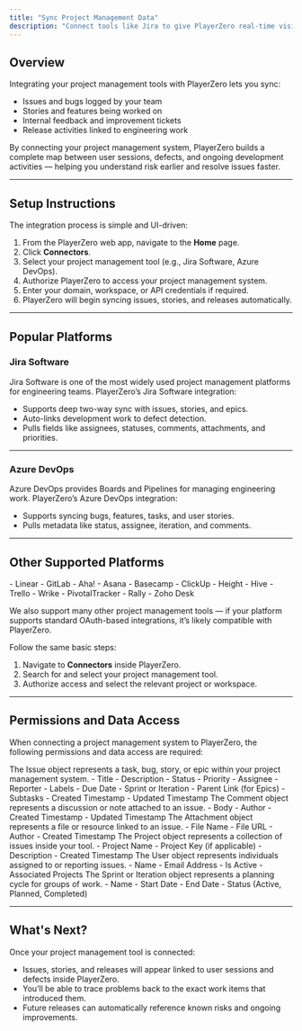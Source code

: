 ```yaml
---
title: "Sync Project Management Data"
description: "Connect tools like Jira to give PlayerZero real-time visibility into issues, stories, and releases."
---
```


## Overview 

Integrating your project management tools with PlayerZero lets you sync:

- Issues and bugs logged by your team
- Stories and features being worked on
- Internal feedback and improvement tickets
- Release activities linked to engineering work

By connecting your project management system, PlayerZero builds a complete map between user sessions, defects, and ongoing development activities — helping you understand risk earlier and resolve issues faster.

---

## Setup Instructions

The integration process is simple and UI-driven:

1. From the PlayerZero web app, navigate to the **Home** page.
2. Click **Connectors**.
3. Select your project management tool (e.g., Jira Software, Azure DevOps).
4. Authorize PlayerZero to access your project management system.
5. Enter your domain, workspace, or API credentials if required.
6. PlayerZero will begin syncing issues, stories, and releases automatically.

---

## Popular Platforms

### Jira Software

Jira Software is one of the most widely used project management platforms for engineering teams. PlayerZero’s Jira Software integration:

- Supports deep two-way sync with issues, stories, and epics.
- Auto-links development work to defect detection.
- Pulls fields like assignees, statuses, comments, attachments, and priorities.

---

### Azure DevOps

Azure DevOps provides Boards and Pipelines for managing engineering work. PlayerZero’s Azure DevOps integration:

- Supports syncing bugs, features, tasks, and user stories.
- Pulls metadata like status, assignee, iteration, and comments.

---

## Other Supported Platforms

<Accordion title="Other Supported Platforms">
- Linear
- GitLab
- Aha!
- Asana
- Basecamp
- ClickUp
- Height
- Hive
- Trello
- Wrike
- PivotalTracker
- Rally
- Zoho Desk
</Accordion>

We also support many other project management tools — if your platform supports standard OAuth-based integrations, it’s likely compatible with PlayerZero.

Follow the same basic steps:

1. Navigate to **Connectors** inside PlayerZero.
2. Search for and select your project management tool.
3. Authorize access and select the relevant project or workspace.

---

## Permissions and Data Access

When connecting a project management system to PlayerZero, the following permissions and data access are required:

<AccordionGroup>

<Accordion title="Issues (Read and write)">
The Issue object represents a task, bug, story, or epic within your project management system.
- Title
- Description
- Status
- Priority
- Assignee
- Reporter
- Labels
- Due Date
- Sprint or Iteration
- Parent Link (for Epics)
- Subtasks
- Created Timestamp
- Updated Timestamp
</Accordion>

<Accordion title="Comments (Read and write)">
The Comment object represents a discussion or note attached to an issue.
- Body
- Author
- Created Timestamp
- Updated Timestamp
</Accordion>

<Accordion title="Attachments (Read only)">
The Attachment object represents a file or resource linked to an issue.
- File Name
- File URL
- Author
- Created Timestamp
</Accordion>

<Accordion title="Projects (Read only)">
The Project object represents a collection of issues inside your tool.
- Project Name
- Project Key (if applicable)
- Description
- Created Timestamp
</Accordion>

<Accordion title="Users (Read only)">
The User object represents individuals assigned to or reporting issues.
- Name
- Email Address
- Is Active
- Associated Projects
</Accordion>

<Accordion title="Sprints / Iterations (Read only)">
The Sprint or Iteration object represents a planning cycle for groups of work.
- Name
- Start Date
- End Date
- Status (Active, Planned, Completed)
</Accordion>

</AccordionGroup>

---

## What's Next?

Once your project management tool is connected:

- Issues, stories, and releases will appear linked to user sessions and defects inside PlayerZero.
- You’ll be able to trace problems back to the exact work items that introduced them.
- Future releases can automatically reference known risks and ongoing improvements.
